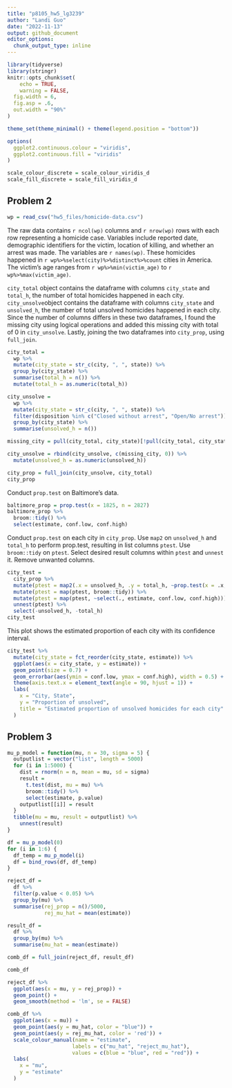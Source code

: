 ```yaml
---
title: "p8105_hw5_lg3239"
author: "Landi Guo"
date: "2022-11-13"
output: github_document
editor_options: 
  chunk_output_type: inline
---
```


```r
library(tidyverse)
library(stringr)
knitr::opts_chunk$set(
	echo = TRUE,
	warning = FALSE,
  fig.width = 6,
  fig.asp = .6,
  out.width = "90%"
)

theme_set(theme_minimal() + theme(legend.position = "bottom"))

options(
  ggplot2.continuous.colour = "viridis",
  ggplot2.continuous.fill = "viridis"
)

scale_colour_discrete = scale_colour_viridis_d
scale_fill_discrete = scale_fill_viridis_d
```

## Problem 2
```r
wp = read_csv("hw5_files/homicide-data.csv")
```
The raw data contains `r ncol(wp)` columns and `r nrow(wp)` rows with each row representing a homicide case. Variables include reported date, demographic identifiers for the victim, location of killing, and whether an arrest was made. The variables are `r names(wp)`. These homicides happened in `r wp%>%select(city)%>%distinct%>%count` cities in America. The victim's age ranges from `r wp%>%min(victim_age)` to `r wp%>%max(victim_age)`.

`city_total` object contains the dataframe with columns `city_state` and `total_h`, the number of total homicides happened in each city. `city_unsolve`object contains the dataframe with columns `city_state` and `unsolved_h`, the number of total unsolved homicides happened in each city. Since the number of columns differs in these two dataframes, I found the missing city using logical operations and added this missing city with total of 0 in `city_unsolve`. Lastly, joining the two dataframes into `city_prop`, using `full_join`.
```r
city_total = 
  wp %>%
  mutate(city_state = str_c(city, ", ", state)) %>%
  group_by(city_state) %>%
  summarise(total_h = n()) %>%
  mutate(total_h = as.numeric(total_h))

city_unsolve = 
  wp %>%
  mutate(city_state = str_c(city, ", ", state)) %>%
  filter(disposition %in% c("Closed without arrest", "Open/No arrest")) %>%
  group_by(city_state) %>%
  summarise(unsolved_h = n()) 

missing_city = pull(city_total, city_state)[!pull(city_total, city_state) %in% pull(city_unsolve, city_state)]

city_unsolve = rbind(city_unsolve, c(missing_city, 0)) %>%
  mutate(unsolved_h = as.numeric(unsolved_h))

city_prop = full_join(city_unsolve, city_total)
city_prop
```
Conduct `prop.test` on Baltimore's data.
```r
baltimore_prop = prop.test(x = 1825, n = 2827)
baltimore_prop %>%
  broom::tidy() %>%
  select(estimate, conf.low, conf.high)
```

Conduct `prop.test` on each city in `city_prop`. Use `map2` on `unsolved_h` and `total_h` to perform prop.test, resulting in list columns `ptest`. Use `broom::tidy` on `ptest`. Select desired result columns within `ptest` and `unnest` it. Remove unwanted columns.
```r
city_test =
  city_prop %>%
  mutate(ptest = map2(.x = unsolved_h, .y = total_h, ~prop.test(x = .x, n = .y))) %>%
  mutate(ptest = map(ptest, broom::tidy)) %>%
  mutate(ptest = map(ptest, ~select(., estimate, conf.low, conf.high))) %>%
  unnest(ptest) %>%
  select(-unsolved_h, -total_h)
city_test
```

This plot shows the estimated proportion of each city with its confidence interval.
```r
city_test %>%
  mutate(city_state = fct_reorder(city_state, estimate)) %>%
  ggplot(aes(x = city_state, y = estimate)) +
  geom_point(size = 0.7) +
  geom_errorbar(aes(ymin = conf.low, ymax = conf.high), width = 0.5) +
  theme(axis.text.x = element_text(angle = 90, hjust = 1)) +
  labs(
    x = "City, State",
    y = "Proportion of unsolved",
    title = "Estimated proportion of unsolved homicides for each city"
  )
```

## Problem 3
```r
mu_p_model = function(mu, n = 30, sigma = 5) {
  outputlist = vector("list", length = 5000)
  for (i in 1:5000) {
    dist = rnorm(n = n, mean = mu, sd = sigma)
    result = 
      t.test(dist, mu = mu) %>% 
      broom::tidy() %>% 
      select(estimate, p.value)
    outputlist[[i]] = result
  }
  tibble(mu = mu, result = outputlist) %>%
    unnest(result)
}

```

```r
df = mu_p_model(0)
for (i in 1:6) {
  df_temp = mu_p_model(i)
  df = bind_rows(df, df_temp)
}

reject_df = 
  df %>%
  filter(p.value < 0.05) %>%
  group_by(mu) %>%
  summarise(rej_prop = n()/5000,
            rej_mu_hat = mean(estimate))

result_df = 
  df %>%
  group_by(mu) %>%
  summarise(mu_hat = mean(estimate))

comb_df = full_join(reject_df, result_df)

```

```r
comb_df
```


```r
reject_df %>%
  ggplot(aes(x = mu, y = rej_prop)) +
  geom_point() +
  geom_smooth(method = 'lm', se = FALSE)
```

```r
comb_df %>%
  ggplot(aes(x = mu)) +
  geom_point(aes(y = mu_hat, color = "blue")) +
  geom_point(aes(y = rej_mu_hat, color = 'red')) +
  scale_colour_manual(name = "estimate",
                     labels = c("mu_hat", "reject_mu_hat"),
                     values = c(blue = "blue", red = "red")) +
  labs(
    x = "mu",
    y = "estimate"
  )
```
